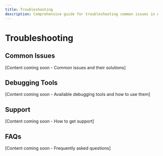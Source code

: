 ```yaml
---
title: Troubleshooting
description: Comprehensive guide for troubleshooting common issues in Agentuity
---
```


# Troubleshooting

## Common Issues

[Content coming soon - Common issues and their solutions]

## Debugging Tools

[Content coming soon - Available debugging tools and how to use them]

## Support

[Content coming soon - How to get support]

## FAQs

[Content coming soon - Frequently asked questions] 